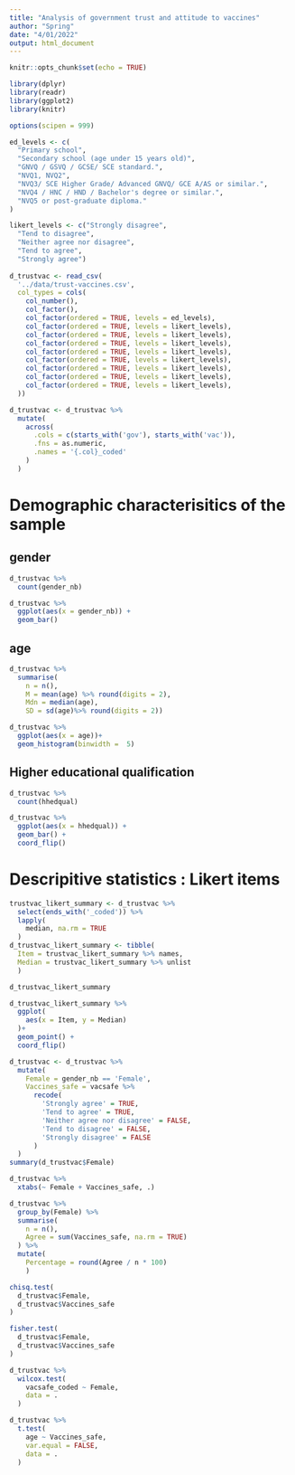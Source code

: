 ```yaml
---
title: "Analysis of government trust and attitude to vaccines"
author: "Spring"
date: "4/01/2022"
output: html_document
---
```


```r
knitr::opts_chunk$set(echo = TRUE)

library(dplyr)
library(readr)
library(ggplot2)
library(knitr)

options(scipen = 999)

ed_levels <- c(
  "Primary school",
  "Secondary school (age under 15 years old)",
  "GNVQ / GSVQ / GCSE/ SCE standard.",
  "NVQ1, NVQ2",
  "NVQ3/ SCE Higher Grade/ Advanced GNVQ/ GCE A/AS or similar.",
  "NVQ4 / HNC / HND / Bachelor's degree or similar.",
  "NVQ5 or post-graduate diploma."
)

likert_levels <- c("Strongly disagree", 
  "Tend to disagree", 
  "Neither agree nor disagree", 
  "Tend to agree", 
  "Strongly agree")                      
                
d_trustvac <- read_csv(
  '../data/trust-vaccines.csv',
  col_types = cols(
    col_number(),
    col_factor(),
    col_factor(ordered = TRUE, levels = ed_levels),
    col_factor(ordered = TRUE, levels = likert_levels),
    col_factor(ordered = TRUE, levels = likert_levels),
    col_factor(ordered = TRUE, levels = likert_levels),
    col_factor(ordered = TRUE, levels = likert_levels),
    col_factor(ordered = TRUE, levels = likert_levels),
    col_factor(ordered = TRUE, levels = likert_levels),
    col_factor(ordered = TRUE, levels = likert_levels),
    col_factor(ordered = TRUE, levels = likert_levels),
  ))

d_trustvac <- d_trustvac %>%
  mutate(
    across(
      .cols = c(starts_with('gov'), starts_with('vac')),
      .fns = as.numeric,
      .names = '{.col}_coded'
    )
  )
```

# Demographic characterisitics of the sample

## gender
```r
d_trustvac %>%
  count(gender_nb)

d_trustvac %>%
  ggplot(aes(x = gender_nb)) +
  geom_bar()
```
## age
```r
d_trustvac %>%
  summarise(
    n = n(),
    M = mean(age) %>% round(digits = 2),
    Mdn = median(age),
    SD = sd(age)%>% round(digits = 2))

d_trustvac %>%
  ggplot(aes(x = age))+
  geom_histogram(binwidth =  5)
```
## Higher educational qualification
```r
d_trustvac %>%
  count(hhedqual)

d_trustvac %>%
  ggplot(aes(x = hhedqual)) +
  geom_bar() +
  coord_flip()
```
# Descripitive statistics : Likert items
```r

trustvac_likert_summary <- d_trustvac %>%
  select(ends_with('_coded')) %>%
  lapply(
    median, na.rm = TRUE
  )
d_trustvac_likert_summary <- tibble(
  Item = trustvac_likert_summary %>% names,
  Median = trustvac_likert_summary %>% unlist
  )

d_trustvac_likert_summary

d_trustvac_likert_summary %>%
  ggplot(
    aes(x = Item, y = Median)
  )+
  geom_point() +
  coord_flip()

```

```r

d_trustvac <- d_trustvac %>%
  mutate(
    Female = gender_nb == 'Female',
    Vaccines_safe = vacsafe %>%
      recode(
        'Strongly agree' = TRUE,
        'Tend to agree' = TRUE,
        'Neither agree nor disagree' = FALSE,
        'Tend to disagree' = FALSE,
        'Strongly disagree' = FALSE
      )
  )
summary(d_trustvac$Female)

d_trustvac %>%
  xtabs(~ Female + Vaccines_safe, .)

d_trustvac %>%
  group_by(Female) %>%
  summarise(
    n = n(),
    Agree = sum(Vaccines_safe, na.rm = TRUE)
  ) %>%
  mutate(
    Percentage = round(Agree / n * 100)
    )

chisq.test(
  d_trustvac$Female,
  d_trustvac$Vaccines_safe
)

fisher.test(
  d_trustvac$Female,
  d_trustvac$Vaccines_safe
)
```

```r
d_trustvac %>%
  wilcox.test(
    vacsafe_coded ~ Female,
    data = .
  )
```

```r
d_trustvac %>%
  t.test(
    age ~ Vaccines_safe,
    var.equal = FALSE,
    data = .
  )
```


